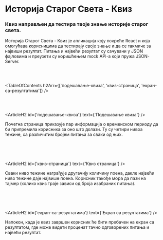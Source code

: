 

# Историја Старог Света - Квиз

### Квиз направљен да тестира твоје знање историје старог света.

<HeroImage image={QuizImg} title="Историја Старог Света - Квиз" />

Историја Старог Света - Квиз је апликација коју покреће React и која омогућава корисницима да тестирају своје знање и да се такмиче за највиши резултат. Питања и највећи резултат су сачувани у JSON фајловима и преузети су коришћењем mock API-а који пружа JSON-Server.

<br />
<br />

<TableOfContents
   h2Arr={['подешавање-квиза', 'квиз-страница', 'екран-са-резултатима']}
/>

<br />
<br />

<ArticleH2 id={'подешавање-квиза'} text={'Подешавање квиза'} />

Почетна страница приказује пар информација о временском периоду да би припремила корисника за оно што долази. Ту су четири нивоа тежине, са различитим бројем питања за сваки од њих.

<br />

<ArticleImage image={QuizImg1} alt="Подешавање квиза" isResponsive={false} />

<br />
<br />

<ArticleH2 id={'квиз-страница'} text={'Квиз страница'} />

Сваки ниво тежине награђује другачију количину поена, дакле највећи ниво тежине даје највише поена. Корисник такође мора да пази на тајмер (колико квиз траје зависи од броја изабраних питања).

<br />

<ArticleImage image={QuizImg2} alt="Квиз страница" isResponsive={false} />

<br />
<br />

<ArticleH2 id={'екран-са-резултатима'} text={'Екран са резултатима'} />

Напокон, када је квиз завршен корисник ће бити пребачен на екран са резултатом, где може видети проценат тачно одговорених питања и највећи резултат.

<br />

<ArticleImage
   image={QuizImg3}
   alt="Екран са резултатима"
   isResponsive={false}
/>

<br />
